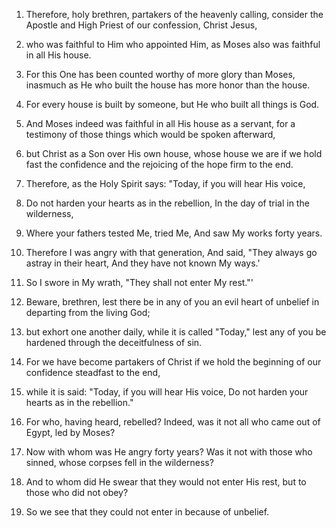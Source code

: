 
1. Therefore, holy brethren, partakers of the heavenly calling, consider the Apostle and High Priest of our confession, Christ Jesus,

2. who was faithful to Him who appointed Him, as Moses also was faithful in all His house.

3. For this One has been counted worthy of more glory than Moses, inasmuch as He who built the house has more honor than the house.

4. For every house is built by someone, but He who built all things is God.

5. And Moses indeed was faithful in all His house as a servant, for a testimony of those things which would be spoken afterward,

6. but Christ as a Son over His own house, whose house we are if we hold fast the confidence and the rejoicing of the hope firm to the end.

7. Therefore, as the Holy Spirit says: "Today, if you will hear His voice,

8. Do not harden your hearts as in the rebellion, In the day of trial in the wilderness,

9. Where your fathers tested Me, tried Me, And saw My works forty years.

10. Therefore I was angry with that generation, And said, "They always go astray in their heart, And they have not known My ways.'

11. So I swore in My wrath, "They shall not enter My rest."'

12. Beware, brethren, lest there be in any of you an evil heart of unbelief in departing from the living God;

13. but exhort one another daily, while it is called "Today," lest any of you be hardened through the deceitfulness of sin.

14. For we have become partakers of Christ if we hold the beginning of our confidence steadfast to the end,

15. while it is said: "Today, if you will hear His voice, Do not harden your hearts as in the rebellion."

16. For who, having heard, rebelled? Indeed, was it not all who came out of Egypt, led by Moses?

17. Now with whom was He angry forty years? Was it not with those who sinned, whose corpses fell in the wilderness?

18. And to whom did He swear that they would not enter His rest, but to those who did not obey?

19. So we see that they could not enter in because of unbelief.


